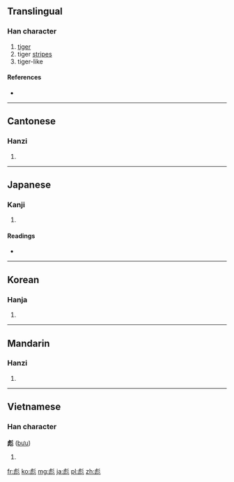 ==Translingual==

===Han character===
{{Han char|rn=59|rad=彡|as=08|sn=11|four=2221<sub>2</sub>|canj=卜弓竹竹竹 (YNHHH), 卜山竹竹竹 (YUHHH)}}

# [[tiger]]
# tiger [[stripe]]s
# tiger-like

====References====
* {{Han ref|kx=0363.220|dkj=09993|dj=0683.010|hdz=42820.110|uh=5F6A|ud=24426|bh=B343|bd=45891}}

----

==Cantonese==

===Hanzi===
{{yue-hanzi|jyut=|y=biu1}}

# {{defn|Cantonese|sort=彡08}}

----

==Japanese==

===Kanji===
{{ja-kanji|grade=|rs=彡08}}

# {{defn|Japanese|sort=彡08}}

====Readings====
* {{ja-readings|on=[[ひょう]] (hyō), [[ひゅう]] (hyū)|kun=[[あや]] (aya)}}

----

==Korean==

===Hanja===
{{ko-hanja|hangeul=표|eumhun=|rv=pyo|mr=p'yo|y=phyo}}

# {{defn|Korean|sort=彡08}}

----

==Mandarin==

===Hanzi===
{{cmn-hanzi|pin=[[biāo]] ([[biao1]])|wg=piao<sup>1</sup>}}

# {{defn|Mandarin|sort=彡08}}

----

==Vietnamese==

===Han character===
'''彪''' ([[bưu]])

# {{defn|Vietnamese}}

[[fr:彪]]
[[ko:彪]]
[[mg:彪]]
[[ja:彪]]
[[pl:彪]]
[[zh:彪]]